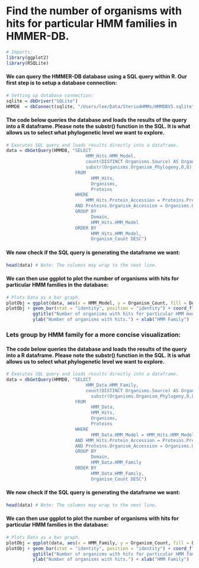 Find the number of organisms with hits for particular HMM families in HMMER-DB.
===============================================================================
```r
# Imports:
library(ggplot2)
library(RSQLite)
```

#### We can query the HMMER-DB database using a SQL query within R. Our first step is to setup a database connection:
```r
# Setting up database connection:
sqlite = dbDriver("SQLite")
HMMDB  = dbConnect(sqlite, "/Users/lee/Data/SteriodHMMs/HMMDBV5.sqlite") # Location of HMMER-DB Sqlite database.
```
#### The code below queries the database and loads the results of the query into a R dataframe. Please note the substr() function in the SQL. It is what allows us to select what phylogenetic level we want to explore.
```r
# Executes SQL query and loads results directly into a dataframe.
data = dbGetQuery(HMMDB, "SELECT
                              HMM_Hits.HMM_Model,
                              count(DISTINCT Organisms.Source) AS Organism_Count,
                              substr(Organisms.Organism_Phylogeny,0,8) AS Domain  /* Feather the 8 to change the Phylogeny: Less:HigherTaxa <-> Greater:LowerTaxa */
                          FROM
	                            HMM_Hits,
	                            Organisms,
	                            Proteins
                          WHERE
                              HMM_Hits.Protein_Accession = Proteins.Protein_Accession
                          AND Proteins.Organism_Accession = Organisms.Organism_Accession
                          GROUP BY
	                            Domain,
	                            HMM_Hits.HMM_Model
                          ORDER BY
	                            HMM_Hits.HMM_Model,
	                            Organism_Count DESC")
```

#### We now check if the SQL query is generating the dataframe we want:
```r
head(data) # Note: The columns may wrap to the next line.
```

#### We can then use ggplot to plot the number of organisms with hits for particular HMM families in the database:
```r
# Plots Data as a bar graph.
plotObj = ggplot(data, aes(x = HMM_Model, y = Organism_Count, fill = Domain))
plotObj + geom_bar(stat = "identity", position = "identity") + coord_flip() +
          ggtitle("Number of organisms with hits for particular HMM models for each Domain") + 
          ylab("Number of organisms with hits.") + xlab("HMM Family")
```

### Lets group by HMM family for a more concise visualization: 

#### The code below queries the database and loads the results of the query into a R dataframe. Please note the substr() function in the SQL. It is what allows us to select what phylogenetic level we want to explore.
```r
# Executes SQL query and loads results directly into a dataframe.
data = dbGetQuery(HMMDB, "SELECT
                              HMM_Data.HMM_Family,
                              count(DISTINCT Organisms.Source) AS Organism_Count,
	                            substr(Organisms.Organism_Phylogeny,0,8) AS Domain  /* Feather the 8 to change the Phylogeny: Less:HigherTaxa <-> Greater:LowerTaxa */
                          FROM
	                            HMM_Data,
	                            HMM_Hits,
	                            Organisms,
	                            Proteins
                          WHERE
	                            HMM_Data.HMM_Model = HMM_Hits.HMM_Model
                          AND HMM_Hits.Protein_Accession = Proteins.Protein_Accession
                          AND Proteins.Organism_Accession = Organisms.Organism_Accession
                          GROUP BY
	                            Domain,
	                            HMM_Data.HMM_Family
                          ORDER BY
	                            HMM_Data.HMM_Family,
	                            Organism_Count DESC")
```

#### We now check if the SQL query is generating the dataframe we want:
```r
head(data) # Note: The columns may wrap to the next line.
```

#### We can then use ggplot to plot the number of organisms with hits for particular HMM families in the database:
```r
# Plots Data as a bar graph.
plotObj = ggplot(data, aes(x = HMM_Family, y = Organism_Count, fill = Domain))
plotObj + geom_bar(stat = "identity", position = "identity") + coord_flip() +
          ggtitle("Number of organisms with hits for particular HMM families for each Domain.") + 
          ylab("Number of organisms with hits.") + xlab("HMM Family")
```